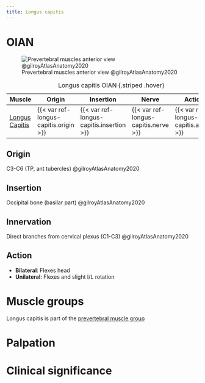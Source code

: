 ```yaml
---
title: Longus capitis
---
```


# OIAN
![Prevertebral muscles anterior view @gilroyAtlasAnatomy2020](/The Archive/Anatomy/Muscles/Muscles of the back/Prevertebral Muscles/images/gilroyatlas fig3.7b Prevertebral muscles.png)


| Muscle  | Origin  | Insertion | Nerve | Action |
|--------|----------|-----------|-------|--------|
| [Longus Capitis]({{< var ref-longus-capitis.path >}}) | {{< var ref-longus-capitis.origin >}} | {{< var ref-longus-capitis.insertion >}} | {{< var ref-longus-capitis.nerve >}} | {{< var ref-longus-capitis.action >}} |

: Longus capitis OIAN {.striped .hover}

## Origin
C3-C6 (TP, ant tubercles) @gilroyAtlasAnatomy2020

## Insertion
Occipital bone (basilar part) @gilroyAtlasAnatomy2020

## Innervation
Direct branches from cervical plexus (C1-C3) @gilroyAtlasAnatomy2020

## Action

- **Bilateral**: Flexes head
- **Unilateral**: Flexes and slight I/L rotation

# Muscle groups
Longus capitis is part of the [prevertebral muscle group]({{< var ref-oians.path >}})


# Palpation


# Clinical significance